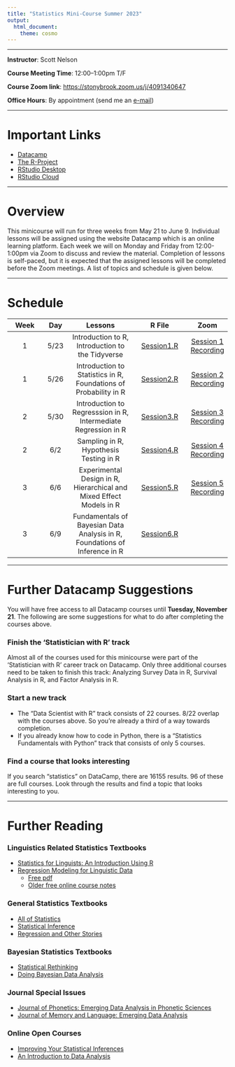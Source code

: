 ```yaml
---
title: "Statistics Mini-Course Summer 2023"
output: 
  html_document: 
    theme: cosmo
---
```

***

**Instructor**: Scott Nelson

**Course Meeting Time**: 12:00--1:00pm T/F

**Course Zoom link**: [https://stonybrook.zoom.us/j/4091340647](https://stonybrook.zoom.us/j/4091340647)

**Office Hours**: By appointment (send me an [e-mail]((mailto:scott.nelson@stonybrook.edu)))

***

# Important Links

- [Datacamp](https://www.datacamp.com)
- [The R-Project](https://www.r-project.org)
- [RStudio Desktop](https://posit.co/download/rstudio-desktop/)
- [RStudio Cloud](https://login.rstudio.cloud)


***

# Overview

This minicourse will run for three weeks from May 21 to June 9. Individual lessons will be assigned using the website Datacamp which is an online learning platform. Each week we will on Monday and Friday from 12:00-1:00pm via Zoom to discuss and review the material. Completion of lessons is self-paced, but it is expected that the assigned lessons will be completed before the Zoom meetings. A list of topics and schedule is given below.


***

# Schedule
|Week|Day|Lessons|R File|Zoom
|:--:|:-:|:-----:|:----:|:--:
|1|5/23|Introduction to R, Introduction to the Tidyverse|[Session1.R](files/StatsSU23/Session1.R)|[Session 1 Recording](https://stonybrook.zoom.us/rec/share/tBEX4MqYbH5V5AOCUzRzxRUQH4zJIyIiR187NpxXevcYEOdnAXyIJL1HcHTZ0COm.qOf-I0cJziGViGoS?startTime=1684857888000)
|1|5/26|Introduction to Statistics in R, Foundations of Probability in R| [Session2.R](files/StatsSU23/Session2.R)|[Session 2 Recording](https://stonybrook.zoom.us/rec/share/g0GKboAFb7nJL8TQ42yLA13rPrU_GdvyYGfPzAXUBZ9nvlx3U4pPAyH1Xd-_UhWt.GOPOoQV6mxcX8yYl?startTime=1685117093000)
|2|5/30|Introduction to Regresssion in R, Intermediate Regression in R|[Session3.R](files/StatsSU23/Session3.R)|[Session 3 Recording](https://stonybrook.zoom.us/rec/share/q0vf_4gGgdQ9CtP1uwm8WINEvqIbrQcramp0e39Ui9iFSfN3yIVQZUdHu-cGfttk.8P_Wsk3fHgV0H-yX)
|2|6/2|Sampling in R, Hypothesis Testing in R|[Session4.R](files/StatsSU23/Session4.R)|[Session 4 Recording](https://stonybrook.zoom.us/rec/share/hPU5BWDnanx-wZg2jHuyU_Wy9oyZY0TdTQu90BZsFydDFnrbcXpg7IXAdNAYwKtq.kppTqOISmSs-_v1d)
|3|6/6|Experimental Design in R, Hierarchical and Mixed Effect Models in R|[Session5.R](files/StatsSU23/Session5.R)|[Session 5 Recording](https://stonybrook.zoom.us/rec/share/U95gi4bwGa6bSTzl4KZYpwMFzIdfQ7yS16Lo8nxCIrehige6EwEBqeV5bL2YwLpf.MqiKxEOMWuwWI49J)
|3|6/9|Fundamentals of Bayesian Data Analysis in R, Foundations of Inference in R|[Session6.R](files/StatsSU23/Session6.R)

***

# Further Datacamp Suggestions

You will have free access to all Datacamp courses until **Tuesday, November 21**. The following are some suggestions for what to do after completing the courses above.

### Finish the 'Statistician with R' track 

Almost all of the courses used for this minicourse were part of the 'Statistician with R' career track on Datacamp. Only three additional courses need to be taken to finish this track: Analyzing Survey Data in R, Survival Analysis in R, and Factor Analysis in R.

### Start a new track 

- The "Data Scientist with R" track consists of 22 courses. 8/22 overlap with the courses above. So you're already a third of a way towards completion. 
- If you already know how to code in Python, there is a "Statistics Fundamentals with Python" track that consists of only 5 courses. 

### Find a course that looks interesting

If you search "statistics" on DataCamp, there are 16155 results. 96 of these are full courses. Look through the results and find a topic that looks interesting to you.

***

# Further Reading

### Linguistics Related Statistics Textbooks

- [Statistics for Linguists: An Introduction Using R](https://www.routledge.com/Statistics-for-Linguists-An-Introduction-Using-R/Winter/p/book/9781138056091)
- [Regression Modeling for Linguistic Data](https://mitpress.mit.edu/9780262045483/regression-modeling-for-linguistic-data/)
  - [Free pdf](https://osf.io/3827m)
  - [Older free online course notes](http://people.linguistics.mcgill.ca/~morgan/qmld-book/)
  
### General Statistics Textbooks

- [All of Statistics](https://link.springer.com/book/10.1007/978-0-387-21736-9)
- [Statistical Inference](https://www.cengage.com/c/statistical-inference-2e-casella/9780534243128/)
- [Regression and Other Stories](https://www.cambridge.org/highereducation/books/regression-and-other-stories/DD20DD6C9057118581076E54E40C372C#overview)

### Bayesian Statistics Textbooks

- [Statistical Rethinking](https://www.routledge.com/Statistical-Rethinking-A-Bayesian-Course-with-Examples-in-R-and-STAN/McElreath/p/book/9780367139919)
- [Doing Bayesian Data Analysis](https://www.elsevier.com/books/doing-bayesian-data-analysis/kruschke/978-0-12-405888-0)

### Journal Special Issues

- [Journal of Phonetics: Emerging Data Analysis in Phonetic Sciences](https://www.sciencedirect.com/journal/journal-of-phonetics/special-issue/10357FT5MD0)
- [Journal of Memory and Language: Emerging Data Analysis](https://www.sciencedirect.com/journal/journal-of-memory-and-language/vol/59/issue/4)

### Online Open Courses

- [Improving Your Statistical Inferences](https://lakens.github.io/statistical_inferences/)
- [An Introduction to Data Analysis](https://michael-franke.github.io/intro-data-analysis/index.html)